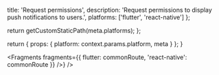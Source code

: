
  title: 'Request permissions',
  description: 'Request permissions to display push notifications to users.',
  platforms: ['flutter', 'react-native']
};

  return getCustomStaticPath(meta.platforms);
};

  return {
    props: {
      platform: context.params.platform,
      meta
    }
  };
}


<Fragments fragments={{ flutter: commonRoute, 'react-native': commonRoute }} />}
/>
